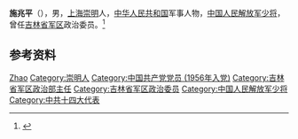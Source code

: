 '''施兆平'''（{{bd|1934年|}}），男，[[上海|上海]][[崇明|崇明]]人，[[中华人民共和国|中华人民共和国]]军事人物，[[中国人民解放军少将|中国人民解放军少将]]，曾任[[吉林省军区|吉林省军区]]政治委员。<ref>{{Cite book|title=吉林省百科全书 • 下册|author=王云坤主编; 尤国, 尹峰文, 邢世杰等副主编|publisher=吉林人民出版社|year=1998|isbn=|location=长春|pages=}}</ref>

== 参考资料 ==
{{reflist}}

{{中国人物小作品}}

{{Authority control}}
{{DEFAULTSORT:Shi施}}
[[Category:施姓|Zhao]]
[[Category:崇明人|Category:崇明人]]
[[Category:中国共产党党员_(1956年入党)|Category:中国共产党党员 (1956年入党)]]
[[Category:吉林省军区政治部主任|Category:吉林省军区政治部主任]]
[[Category:吉林省军区政治委员|Category:吉林省军区政治委员]]
[[Category:中国人民解放军少将|Category:中国人民解放军少将]]
[[Category:中共十四大代表|Category:中共十四大代表]]